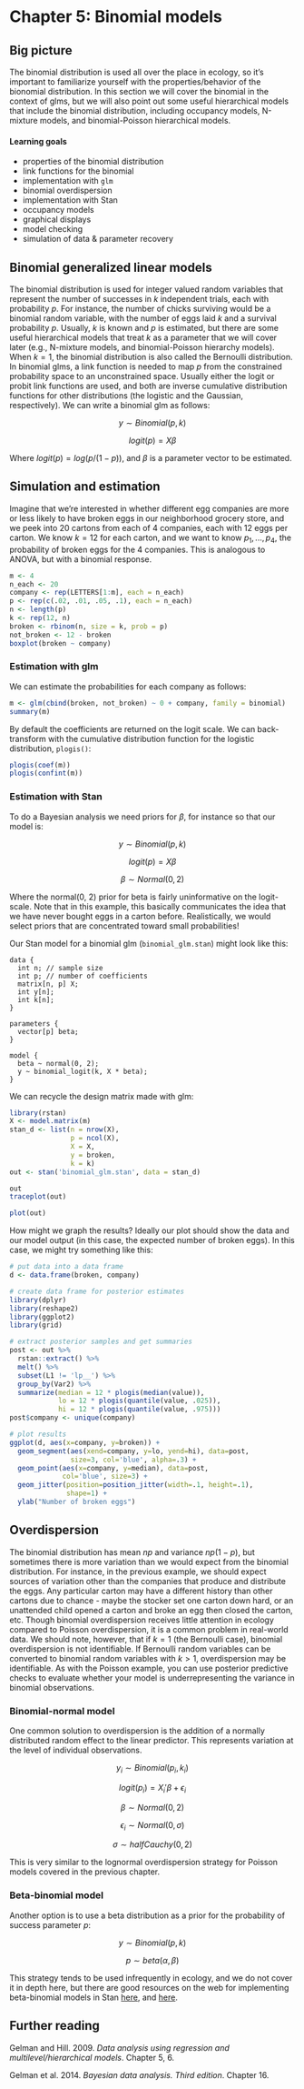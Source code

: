 Chapter 5: Binomial models
==========================

## Big picture

The binomial distribution is used all over the place in ecology, so it's important to familiarize yourself with the properties/behavior of the bionomial distribution. 
In this section we will cover the binomial in the context of glms, but we will also point out some useful hierarchical models that include the binomial distribution, including occupancy models, N-mixture models, and binomial-Poisson hierarchical models. 

#### Learning goals

- properties of the binomial distribution
- link functions for the binomial
- implementation with `glm`
- binomial overdispersion
- implementation with Stan
- occupancy models
- graphical displays
- model checking
- simulation of data & parameter recovery

## Binomial generalized linear models

The binomial distribution is used for integer valued random variables that represent the number of successes in $k$ independent trials, each with probability $p$. 
For instance, the number of chicks surviving would be a binomial random variable, with the number of eggs laid $k$ and a survival probability $p$. 
Usually, $k$ is known and $p$ is estimated, but there are some useful hierarchical models that treat $k$ as a parameter that we will cover later (e.g., N-mixture models, and binomial-Poisson hierarchy models). 
When $k=1$, the binomial distribution is also called the Bernoulli distribution.
In binomial glms, a link function is needed to map $p$ from the constrained probability space to an unconstrained space. 
Usually either the logit or probit link functions are used, and both are inverse cumulative distribution functions for other distributions (the logistic and the Gaussian, respectively). 
We can write a binomial glm as follows:

$$y \sim Binomial(p, k)$$

$$logit(p) = X \beta$$

Where $logit(p) = log(p / (1-p))$, and $\beta$ is a parameter vector to be estimated. 

## Simulation and estimation

Imagine that we're interested in whether different egg companies are more or less likely to have broken eggs in our neighborhood grocery store, and we peek into 20 cartons from each of 4 companies, each with 12 eggs per carton.
We know $k=12$ for each carton, and we want to know $p_1, ..., p_4$, the probability of broken eggs for the 4 companies.
This is analogous to ANOVA, but with a binomial response. 

```r
m <- 4
n_each <- 20
company <- rep(LETTERS[1:m], each = n_each)
p <- rep(c(.02, .01, .05, .1), each = n_each)
n <- length(p)
k <- rep(12, n)
broken <- rbinom(n, size = k, prob = p)
not_broken <- 12 - broken
boxplot(broken ~ company)
```

### Estimation with glm

We can estimate the probabilities for each company as follows: 

```r
m <- glm(cbind(broken, not_broken) ~ 0 + company, family = binomial)
summary(m)
```

By default the coefficients are returned on the logit scale. 
We can back-transform with the cumulative distribution function for the logistic distribution, `plogis()`:

```r
plogis(coef(m))
plogis(confint(m))
```

### Estimation with Stan

To do a Bayesian analysis we need priors for $\beta$, for instance so that our model is:

$$y \sim Binomial(p, k)$$

$$logit(p) = X \beta$$

$$\beta \sim Normal(0, 2)$$

Where the normal(0, 2) prior for beta is fairly uninformative on the logit-scale. 
Note that in this example, this basically communicates the idea that we have never bought eggs in a carton before. 
Realistically, we would select priors that are concentrated toward small probabilities!

Our Stan model for a binomial glm (`binomial_glm.stan`) might look like this: 

```
data {
  int n; // sample size
  int p; // number of coefficients
  matrix[n, p] X;
  int y[n];
  int k[n];
}

parameters {
  vector[p] beta;
}

model {
  beta ~ normal(0, 2);
  y ~ binomial_logit(k, X * beta);
}
```

We can recycle the design matrix made with glm:

```r
library(rstan)
X <- model.matrix(m)
stan_d <- list(n = nrow(X), 
               p = ncol(X), 
               X = X, 
               y = broken, 
               k = k)
out <- stan('binomial_glm.stan', data = stan_d)
```


```r
out
traceplot(out)
```

```r
plot(out)
```

How might we graph the results? 
Ideally our plot should show the data and our model output (in this case, the expected number of broken eggs). 
In this case, we might try something like this:

```r
# put data into a data frame
d <- data.frame(broken, company)

# create data frame for posterior estimates
library(dplyr)
library(reshape2)
library(ggplot2)
library(grid)

# extract posterior samples and get summaries
post <- out %>%
  rstan::extract() %>%
  melt() %>%
  subset(L1 != 'lp__') %>%
  group_by(Var2) %>%
  summarize(median = 12 * plogis(median(value)), 
            lo = 12 * plogis(quantile(value, .025)), 
            hi = 12 * plogis(quantile(value, .975)))
post$company <- unique(company)

# plot results
ggplot(d, aes(x=company, y=broken)) + 
  geom_segment(aes(xend=company, y=lo, yend=hi), data=post, 
               size=3, col='blue', alpha=.3) + 
  geom_point(aes(x=company, y=median), data=post, 
             col='blue', size=3) + 
  geom_jitter(position=position_jitter(width=.1, height=.1), 
              shape=1) + 
  ylab("Number of broken eggs")
```

## Overdispersion

The binomial distribution has mean $np$ and variance $np(1-p)$, but sometimes there is more variation than we would expect from the binomial distribution. 
For instance, in the previous example, we should expect sources of variation other than the companies that produce and distribute the eggs. 
Any particular carton may have a different history than other cartons due to chance - maybe the stocker set one carton down hard, or an unattended child opened a carton and broke an egg then closed the carton, etc. 
Though binomial overdispersion receives little attention in ecology compared to Poisson overdispersion, it is a common problem in real-world data. 
We should note, however, that if $k=1$ (the Bernoulli case), binomial overdispersion is not identifiable. 
If Bernoulli random variables can be converted to binomial random variables with $k > 1$, overdispersion may be identifiable.
As with the Poisson example, you can use posterior predictive checks to evaluate whether your model is underrepresenting the variance in binomial observations. 

### Binomial-normal model

One common solution to overdispersion is the addition of a normally distributed random effect to the linear predictor. 
This represents variation at the level of individual observations. 

$$y_i \sim Binomial(p_i, k_i)$$

$$logit(p_i) = X_i' \beta + \epsilon_i$$

$$\beta \sim Normal(0, 2)$$

$$\epsilon_i \sim Normal(0, \sigma)$$

$$\sigma \sim halfCauchy(0, 2)$$

This is very similar to the lognormal overdispersion strategy for Poisson models covered in the previous chapter. 

### Beta-binomial model

Another option is to use a beta distribution as a prior for the probability of success parameter $p$:

$$y \sim Binomial(p, k)$$

$$ p \sim beta(\alpha, \beta)$$

This strategy tends to be used infrequently in ecology, and we do not cover it in depth here, but there are good resources on the web for implementing beta-binomial models in Stan [here](http://stats.stackexchange.com/questions/96481/how-to-specify-a-bayesian-binomial-model-with-shrinkage-to-the-population), and [here](http://wiekvoet.blogspot.com/2014/08/beta-binomial-revisited.html).

## Further reading

Gelman and Hill. 2009. *Data analysis using regression and multilevel/hierarchical models*. Chapter 5, 6.

Gelman et al. 2014. *Bayesian data analysis. Third edition*. Chapter 16.
